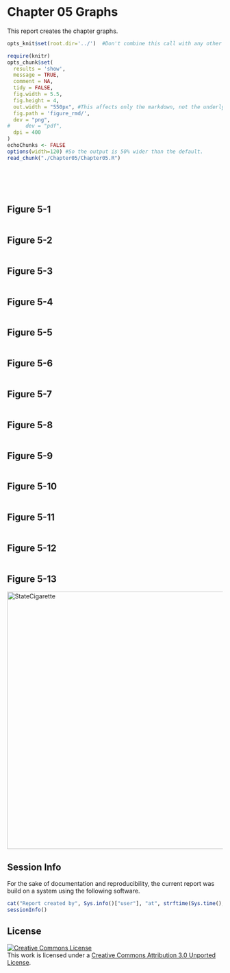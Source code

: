 Chapter 05 Graphs
=================================================
This report creates the chapter graphs.

<!--  Set the working directory to the repository's base directory; this assumes the report is nested inside of only one directory.-->
```r
opts_knit$set(root.dir='../')  #Don't combine this call with any other chunk -especially one that uses file paths.
```

<!-- Set the report-wide options, and point to the external code file. -->
```r
require(knitr)
opts_chunk$set(
  results = 'show', 
  message = TRUE,
  comment = NA, 
  tidy = FALSE,
  fig.width = 5.5, 
  fig.height = 4, 
  out.width = "550px", #This affects only the markdown, not the underlying png file.  The height will be scaled appropriately.
  fig.path = 'figure_rmd/',     
  dev = "png",
#     dev = "pdf",
  dpi = 400
)
echoChunks <- FALSE
options(width=120) #So the output is 50% wider than the default.
read_chunk("./Chapter05/Chapter05.R") 
```
<!-- Load the packages.  Suppress the output when loading packages. --> 
```r
```

<!-- Load any Global functions and variables declared in the R file.  Suppress the output. --> 
```r
```

<!-- Declare any global functions specific to a Rmd output.  Suppress the output. --> 
```r
```

<!-- Load the datasets.   -->
```r
```

<!-- Tweak the datasets.   -->
```r
```

## Figure 5-1
```r
```
## Figure 5-2
```r
```
## Figure 5-3
```r
```
## Figure 5-4
```r
```
## Figure 5-5
```r
```
## Figure 5-6
```r
```
## Figure 5-7
```r
```
## Figure 5-8
```r
```
## Figure 5-9
```r
```
## Figure 5-10
```r
```
## Figure 5-11
```r
```
## Figure 5-12
```r
```
## Figure 5-13
<img src="./../Chapter03/figure_rmd/Figure03_09.png" alt="StateCigarette" style="width: 600px;"/>

## Session Info
For the sake of documentation and reproducibility, the current report was build on a system using the following software.

```r
cat("Report created by", Sys.info()["user"], "at", strftime(Sys.time(), "%Y-%m-%d, %H:%M %z"))
sessionInfo()
```

## License

<a rel="license" href="http://creativecommons.org/licenses/by/3.0/"><img alt="Creative Commons License" style="border-width:0" src="http://i.creativecommons.org/l/by/3.0/88x31.png" /></a><br />This work is licensed under a <a rel="license" href="http://creativecommons.org/licenses/by/3.0/">Creative Commons Attribution 3.0 Unported License</a>.
